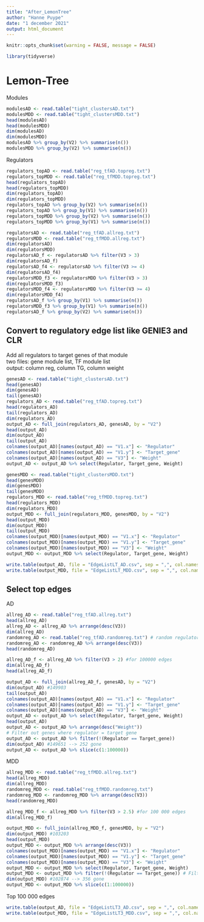 ```yaml
---
title: "After_LemonTree"
author: "Hanne Puype"
date: "1 december 2021"
output: html_document
---
```


```r
knitr::opts_chunk$set(warning = FALSE, message = FALSE)
```

```r
library(tidyverse)
```

# Lemon-Tree
Modules
```r
modulesAD <- read.table("tight_clustersAD.txt")
modulesMDD <- read.table("tight_clustersMDD.txt")
head(modulesAD)
head(modulesMDD)
dim(modulesAD)
dim(modulesMDD)
modulesAD %>% group_by(V2) %>% summarise(n())
modulesMDD %>% group_by(V2) %>% summarise(n())
```

Regulators 
```r
regulators_topAD <- read.table("reg_tfAD.topreg.txt")
regulators_topMDD <- read.table("reg_tfMDD.topreg.txt")
head(regulators_topAD)
head(regulators_topMDD)
dim(regulators_topAD)
dim(regulators_topMDD)
regulators_topAD %>% group_by(V2) %>% summarise(n())
regulators_topAD %>% group_by(V1) %>% summarise(n())
regulators_topMDD %>% group_by(V2) %>% summarise(n())
regulators_topMDD %>% group_by(V1) %>% summarise(n())
```

```r
regulatorsAD <- read.table("reg_tfAD.allreg.txt")
regulatorsMDD <- read.table("reg_tfMDD.allreg.txt")
dim(regulatorsAD)
dim(regulatorsMDD)
regulatorsAD_f <- regulatorsAD %>% filter(V3 > 3)
dim(regulatorsAD_f)
regulatorsAD_f4 <- regulatorsAD %>% filter(V3 >= 4)
dim(regulatorsAD_f4)
regulatorsMDD_f3 <- regulatorsMDD %>% filter(V3 > 3)
dim(regulatorsMDD_f3)
regulatorsMDD_f4 <- regulatorsMDD %>% filter(V3 >= 4)
dim(regulatorsMDD_f4)
regulatorsAD_f %>% group_by(V1) %>% summarise(n())
regulatorsMDD_f3 %>% group_by(V1) %>% summarise(n())
regulatorsAD_f %>% group_by(V2) %>% summarise(n())
```

## Convert to regulatory edge list like GENIE3 and CLR
Add all regulators to target genes of that module  
two files: gene module list, TF module list  
output: column reg, column TG, column weight  
```r
genesAD <- read.table("tight_clustersAD.txt")
head(genesAD)
dim(genesAD)
tail(genesAD)
regulators_AD <- read.table("reg_tfAD.topreg.txt")
head(regulators_AD)
tail(regulators_AD)
dim(regulators_AD)
output_AD <- full_join(regulators_AD, genesAD, by = "V2")
head(output_AD)
dim(output_AD)
tail(output_AD)
colnames(output_AD)[names(output_AD) == "V1.x"] <- "Regulator"
colnames(output_AD)[names(output_AD) == "V1.y"] <- "Target_gene"
colnames(output_AD)[names(output_AD) == "V3"] <- "Weight"
output_AD <- output_AD %>% select(Regulator, Target_gene, Weight)
```

```r
genesMDD <- read.table("tight_clustersMDD.txt")
head(genesMDD)
dim(genesMDD)
tail(genesMDD)
regulators_MDD <- read.table("reg_tfMDD.topreg.txt")
head(regulators_MDD)
dim(regulators_MDD)
output_MDD <- full_join(regulators_MDD, genesMDD, by = "V2")
head(output_MDD)
dim(output_MDD)
tail(output_MDD)
colnames(output_MDD)[names(output_MDD) == "V1.x"] <- "Regulator"
colnames(output_MDD)[names(output_MDD) == "V1.y"] <- "Target_gene"
colnames(output_MDD)[names(output_MDD) == "V3"] <- "Weight"
output_MDD <- output_MDD %>% select(Regulator, Target_gene, Weight)
```

```r
write.table(output_AD, file = "EdgeListLT_AD.csv", sep = ",", col.names = T, row.names = F, quote = F)
write.table(output_MDD, file = "EdgeListLT_MDD.csv", sep = ",", col.names = T, row.names = F, quote = F)
```

## Select top edges 
AD 
```r
allreg_AD <- read.table("reg_tfAD.allreg.txt")
head(allreg_AD)
allreg_AD <- allreg_AD %>% arrange(desc(V3))
dim(allreg_AD)
randomreg_AD <- read.table("reg_tfAD.randomreg.txt") # random regulators
randomreg_AD <- randomreg_AD %>% arrange(desc(V3))
head(randomreg_AD)

allreg_AD_f <- allreg_AD %>% filter(V3 > 2) #for 100000 edges
dim(allreg_AD_f)
head(allreg_AD_f)
```

```r
output_AD <- full_join(allreg_AD_f, genesAD, by = "V2")
dim(output_AD) #149903
tail(output_AD)
colnames(output_AD)[names(output_AD) == "V1.x"] <- "Regulator"
colnames(output_AD)[names(output_AD) == "V1.y"] <- "Target_gene"
colnames(output_AD)[names(output_AD) == "V3"] <- "Weight"
output_AD <- output_AD %>% select(Regulator, Target_gene, Weight)
head(output_AD)
output_AD <- output_AD %>% arrange(desc("Weight"))
# Filter out genes where regulator = target gene
output_AD <- output_AD %>% filter(!(Regulator == Target_gene))
dim(output_AD) #149651 --> 252 gone
output_AD <- output_AD %>% slice(c(1:100000))
```

MDD
```r
allreg_MDD <- read.table("reg_tfMDD.allreg.txt")
head(allreg_MDD)
dim(allreg_MDD)
randomreg_MDD <- read.table("reg_tfMDD.randomreg.txt")
randomreg_MDD <- randomreg_MDD %>% arrange(desc(V3))
head(randomreg_MDD)

allreg_MDD_f <- allreg_MDD %>% filter(V3 > 2.5) #for 100 000 edges
dim(allreg_MDD_f)
```

```r
output_MDD <- full_join(allreg_MDD_f, genesMDD, by = "V2")
dim(output_MDD) #103203
head(output_MDD)
output_MDD <- output_MDD %>% arrange(desc(V3))
colnames(output_MDD)[names(output_MDD) == "V1.x"] <- "Regulator"
colnames(output_MDD)[names(output_MDD) == "V1.y"] <- "Target_gene"
colnames(output_MDD)[names(output_MDD) == "V3"] <- "Weight"
output_MDD <- output_MDD %>% select(Regulator, Target_gene, Weight)
output_MDD <- output_MDD %>% filter(!(Regulator == Target_gene)) # Filter out genes where regulator = target gene
dim(output_MDD) #102874 --> 356 gone
output_MDD <- output_MDD %>% slice(c(1:100000))
```

Top 100 000 edges
```r
write.table(output_AD, file = "EdgeListLT3_AD.csv", sep = ",", col.names = T, row.names = F, quote = F)
write.table(output_MDD, file = "EdgeListLT3_MDD.csv", sep = ",", col.names = T, row.names = F, quote = F)
```

